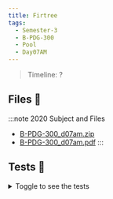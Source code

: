 ```yaml
---
title: Firtree
tags:
  - Semester-3
  - B-PDG-300
  - Pool
  - Day07AM
---
```

> Timeline: ?


## Files 📂

:::note 2020 Subject and Files
- [B-PDG-300_d07am.zip](https://github.com/Studio-17/Epitech-Subjects/raw/main/Semester-3/B-PDG-300/Pool/Day07AM/B-PDG-300_d07am.zip)
- [B-PDG-300_d07am.pdf](https://github.com/Studio-17/Epitech-Subjects/raw/main/Semester-3/B-PDG-300/Pool/Day07AM/B-PDG-300_d07am.pdf)
:::

## Tests 🤖
<details>
  <summary>Toggle to see the tests</summary>
  <div>
Yo
  </div>
</details>
